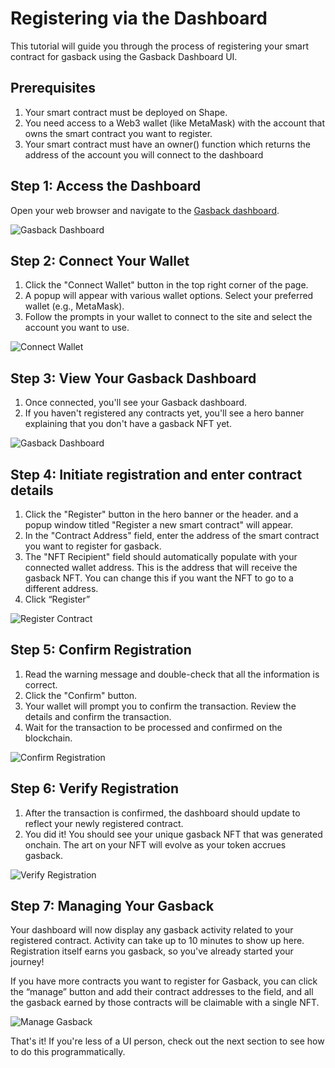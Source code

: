 # Registering via the Dashboard

This tutorial will guide you through the process of registering your smart contract for gasback using the Gasback Dashboard UI.

## Prerequisites

1. Your smart contract must be deployed on Shape.
2. You need access to a Web3 wallet (like MetaMask) with the account that owns the smart contract you want to register.
3. Your smart contract must have an owner() function which returns the address of the account you will connect to the dashboard

## Step 1: Access the Dashboard

Open your web browser and navigate to the [Gasback dashboard](https://gasback.shape.network/).

![Gasback Dashboard](/gasback-dashboard-1.webp)

## Step 2: Connect Your Wallet

1. Click the "Connect Wallet" button in the top right corner of the page.
2. A popup will appear with various wallet options. Select your preferred wallet (e.g., MetaMask).
3. Follow the prompts in your wallet to connect to the site and select the account you want to use.

![Connect Wallet](/gasback-dashboard-2.webp)

## Step 3: View Your Gasback Dashboard

1. Once connected, you'll see your Gasback dashboard.
2. If you haven't registered any contracts yet, you'll see a hero banner explaining that you don't have a gasback NFT yet.

![Gasback Dashboard](/gasback-dashboard-3.webp)

## Step 4: Initiate registration and enter contract details

1. Click the "Register" button in the hero banner or the header. and a popup window titled "Register a new smart contract" will appear.
2. In the "Contract Address" field, enter the address of the smart contract you want to register for gasback.
3. The "NFT Recipient" field should automatically populate with your connected wallet address. This is the address that will receive the gasback NFT. You can change this if you want the NFT to go to a different address.
4. Click “Register”

![Register Contract](/gasback-dashboard-4.webp)

## Step 5: Confirm Registration

1. Read the warning message and double-check that all the information is correct.
2. Click the "Confirm" button.
3. Your wallet will prompt you to confirm the transaction. Review the details and confirm the transaction.
4. Wait for the transaction to be processed and confirmed on the blockchain.

![Confirm Registration](/gasback-dashboard-5.webp)

## Step 6: Verify Registration

1. After the transaction is confirmed, the dashboard should update to reflect your newly registered contract.
2. You did it! You should see your unique gasback NFT that was generated onchain. The art on your NFT will evolve as your token accrues gasback.

![Verify Registration](/gasback-dashboard-6.webp)

## Step 7: Managing Your Gasback

Your dashboard will now display any gasback activity related to your registered contract. Activity can take up to 10 minutes to show up here. Registration itself earns you gasback, so you've already started your journey!

If you have more contracts you want to register for Gasback, you can click the “manage” button and add their contract addresses to the field, and all the gasback earned by those contracts will be claimable with a single NFT.

![Manage Gasback](/gasback-dashboard-7.webp)

That's it! If you're less of a UI person, check out the next section to see how to do this programmatically.
